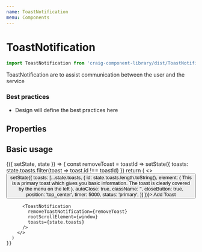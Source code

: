 ```yaml
---
name: ToastNotification
menu: Components
---
```



# ToastNotification

```javascript
import ToastNotification from 'craig-component-library/dist/ToastNotification'
```

ToastNotification are to assist communication between the user and the service

### Best practices
- Design will define the best practices here

## Properties

<PropsTable of={ToastNotification} />

## Basic usage

<Playground>
  <Component
    initialState={{
      toasts: []
    }}
  >
    {({ setState, state }) => {
      const removeToast = toastId => setState({
        toasts: state.toasts.filter(toast => toast.id !== toastId)
      })
      return (
        <>
          <Button size="lg" onClick={() => setState({
            toasts: [...state.toasts, {
              id: state.toasts.length.toString(),
              element: (
                <span>
                  This is a primary toast which gives you basic information. The toast is
                  clearly covered by the menu on the left
                </span>
              ),
              autoClose: true,
              className: '',
              closeButton: true,
              position: 'top_center',
              timer: 5000,
              status: 'primary',
            }]
          })}>
            Add Toast
          </Button>

          <ToastNotification
            removeToastNotification={removeToast}
            rootScrollElement={window}
            toasts={state.toasts}
          />
        </>
      )
    }}
  </Component>
</Playground>
